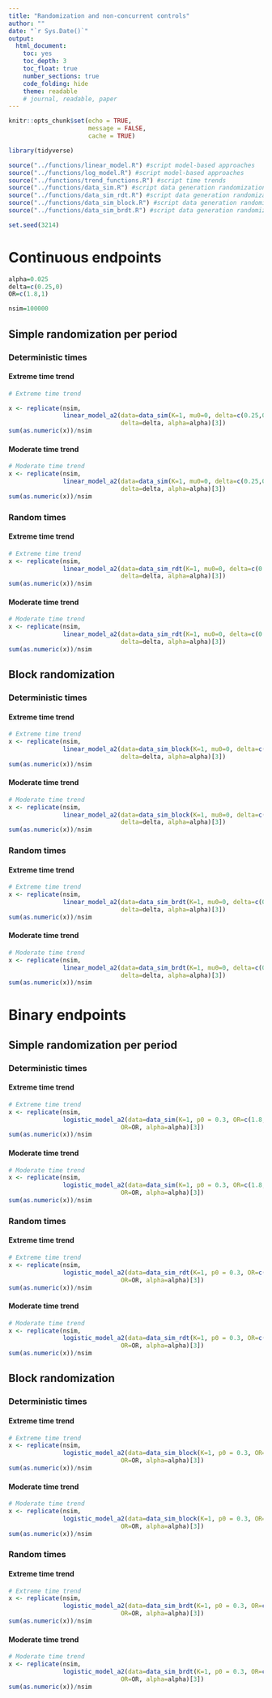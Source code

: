 ---
title: "Randomization and non-concurrent controls"
author: ""
date: "`r Sys.Date()`"
output: 
  html_document:
    toc: yes
    toc_depth: 3
    toc_float: true
    number_sections: true
    code_folding: hide 
    theme: readable
    # journal, readable, paper 
---

```{r setup, include=FALSE}
knitr::opts_chunk$set(echo = TRUE,
                      message = FALSE,
                      cache = TRUE)
```

```{r, include = FALSE}
library(tidyverse)

source("../functions/linear_model.R") #script model-based approaches  
source("../functions/log_model.R") #script model-based approaches  
source("../functions/trend_functions.R") #script time trends
source("../functions/data_sim.R") #script data generation randomization procedure I
source("../functions/data_sim_rdt.R") #script data generation randomization procedure II
source("../functions/data_sim_block.R") #script data generation randomization procedure III
source("../functions/data_sim_brdt.R") #script data generation randomization procedure VI
```

```{r}
set.seed(3214)
```


# Continuous endpoints

```{r}
alpha=0.025
delta=c(0.25,0)
OR=c(1.8,1)

nsim=100000
```

## Simple randomization per period

### Deterministic times 

#### Extreme time trend

```{r}
# Extreme time trend

x <- replicate(nsim,
               linear_model_a2(data=data_sim(K=1, mu0=0, delta=c(0.25,0), lambda=c(5,5,5), sigma=1, N1=c(125,125), N2=c(125,125), N_add=250, trend="linear2", endpoint="continuous"),
                               delta=delta, alpha=alpha)[3])
sum(as.numeric(x))/nsim
```

#### Moderate time trend

```{r}
# Moderate time trend
x <- replicate(nsim,
               linear_model_a2(data=data_sim(K=1, mu0=0, delta=c(0.25,0), lambda=c(.15,.15,.15), sigma=1, N1=c(125,125), N2=c(125,125), N_add=250, trend="linear2", endpoint="continuous"),
                               delta=delta, alpha=alpha)[3])
sum(as.numeric(x))/nsim
```


### Random times

#### Extreme time trend

```{r}
# Extreme time trend
x <- replicate(nsim,
               linear_model_a2(data=data_sim_rdt(K=1, mu0=0, delta=c(0.25,0), lambda=c(5,5,5), sigma=1, N1=c(125,125), N2=c(125,125), N_add=250, trend="linear2", endpoint="continuous"),
                               delta=delta, alpha=alpha)[3])
sum(as.numeric(x))/nsim
```

#### Moderate time trend

```{r}
# Moderate time trend
x <- replicate(nsim,
               linear_model_a2(data=data_sim_rdt(K=1, mu0=0, delta=c(0.25,0), lambda=c(.15,.15,.15), sigma=1, N1=c(125,125), N2=c(125,125), N_add=250, trend="linear2", endpoint="continuous"),
                               delta=delta, alpha=alpha)[3])
sum(as.numeric(x))/nsim
```


## Block randomization

### Deterministic times 

#### Extreme time trend

```{r}
# Extreme time trend
x <- replicate(nsim,
               linear_model_a2(data=data_sim_block(K=1, mu0=0, delta=c(0.25,0), lambda=c(5,5,5), sigma=1, N1=c(125,125), N2=c(125,125), N_add=250, trend="linear2", endpoint="continuous"),
                               delta=delta, alpha=alpha)[3])
sum(as.numeric(x))/nsim
```

#### Moderate time trend

```{r}
# Moderate time trend
x <- replicate(nsim,
               linear_model_a2(data=data_sim_block(K=1, mu0=0, delta=c(0.25,0), lambda=c(.15,.15,.15), sigma=1, N1=c(125,125), N2=c(125,125), N_add=250, trend="linear2", endpoint="continuous"),
                               delta=delta, alpha=alpha)[3])
sum(as.numeric(x))/nsim
```

### Random times

#### Extreme time trend

```{r}
# Extreme time trend
x <- replicate(nsim,
               linear_model_a2(data=data_sim_brdt(K=1, mu0=0, delta=c(0.25,0), lambda=c(5,5,5), sigma=1, N1=c(125,125), N2=c(125,125), N_add=250, trend="linear2", endpoint="continuous"),
                               delta=delta, alpha=alpha)[3])
sum(as.numeric(x))/nsim
```

#### Moderate time trend

```{r}
# Moderate time trend
x <- replicate(nsim,
               linear_model_a2(data=data_sim_brdt(K=1, mu0=0, delta=c(0.25,0), lambda=c(.15,.15,.15), sigma=1, N1=c(125,125), N2=c(125,125), N_add=250, trend="linear2", endpoint="continuous"),
                               delta=delta, alpha=alpha)[3])
sum(as.numeric(x))/nsim
```


# Binary endpoints

## Simple randomization per period

### Deterministic times 

#### Extreme time trend

```{r}
# Extreme time trend
x <- replicate(nsim,
               logistic_model_a2(data=data_sim(K=1, p0 = 0.3, OR=c(1.8,1), lambda=c(5,5,5), sigma=1, N1=c(125,125), N2=c(125,125), N_add=250, trend="linear2", trend_param = "mult", endpoint="binary"),
                               OR=OR, alpha=alpha)[3])
sum(as.numeric(x))/nsim
```

#### Moderate time trend

```{r}
# Moderate time trend
x <- replicate(nsim,
               logistic_model_a2(data=data_sim(K=1, p0 = 0.3, OR=c(1.8,1), lambda=c(.15,.15,.15), sigma=1, N1=c(125,125), N2=c(125,125), N_add=250, trend="linear2", trend_param = "mult", endpoint="binary"),
                               OR=OR, alpha=alpha)[3])
sum(as.numeric(x))/nsim
```

### Random times

#### Extreme time trend

```{r}
# Extreme time trend
x <- replicate(nsim,
               logistic_model_a2(data=data_sim_rdt(K=1, p0 = 0.3, OR=c(1.8,1), lambda=c(5,5,5), sigma=1, N1=c(125,125), N2=c(125,125), N_add=250, trend="linear2", trend_param = "mult", endpoint="binary"),
                               OR=OR, alpha=alpha)[3])
sum(as.numeric(x))/nsim
```

#### Moderate time trend

```{r}
# Moderate time trend
x <- replicate(nsim,
               logistic_model_a2(data=data_sim_rdt(K=1, p0 = 0.3, OR=c(1.8,1), lambda=c(.15,.15,.15), sigma=1, N1=c(125,125), N2=c(125,125), N_add=250, trend="linear2", trend_param = "mult", endpoint="binary"),
                               OR=OR, alpha=alpha)[3])
sum(as.numeric(x))/nsim
```

## Block randomization

### Deterministic times

#### Extreme time trend

```{r}
# Extreme time trend
x <- replicate(nsim,
               logistic_model_a2(data=data_sim_block(K=1, p0 = 0.3, OR=c(1.8,1), lambda=c(5,5,5), sigma=1, N1=c(125,125), N2=c(125,125), N_add=250, trend="linear2", trend_param = "mult", endpoint="binary"),
                               OR=OR, alpha=alpha)[3])
sum(as.numeric(x))/nsim
```

#### Moderate time trend

```{r}
# Moderate time trend
x <- replicate(nsim,
               logistic_model_a2(data=data_sim_block(K=1, p0 = 0.3, OR=c(1.8,1), lambda=c(.15,.15,.15), sigma=1, N1=c(125,125), N2=c(125,125), N_add=250, trend="linear2", trend_param = "mult", endpoint="binary"),
                               OR=OR, alpha=alpha)[3])
sum(as.numeric(x))/nsim
```

### Random times

#### Extreme time trend

```{r}
# Extreme time trend
x <- replicate(nsim,
               logistic_model_a2(data=data_sim_brdt(K=1, p0 = 0.3, OR=c(1.8,1), lambda=c(5,5,5), sigma=1, N1=c(125,125), N2=c(125,125), N_add=250, trend="linear2", trend_param = "mult", endpoint="binary"),
                               OR=OR, alpha=alpha)[3])
sum(as.numeric(x))/nsim
```

#### Moderate time trend

```{r}
# Moderate time trend
x <- replicate(nsim,
               logistic_model_a2(data=data_sim_brdt(K=1, p0 = 0.3, OR=c(1.8,1), lambda=c(.15,.15,.15), sigma=1, N1=c(125,125), N2=c(125,125), N_add=250, trend="linear2", trend_param = "mult", endpoint="binary"),
                               OR=OR, alpha=alpha)[3])
sum(as.numeric(x))/nsim
```


































